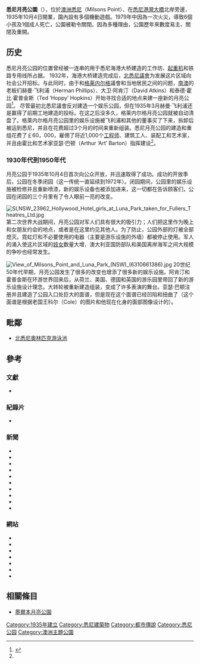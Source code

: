 {{request translation|en}}
{{Infobox amusement park
|name=悉尼月亮公園<br />Luna Park Sydney
|image=[[File:03.01.2009-luna_entrance2.jpg|300px]]
|caption=月亮公園正門
|location=[[澳洲|澳洲]][[悉尼|悉尼]]
|location2=[[新南威爾士州|新南威爾士州]]
|location3={{link-en|米爾遜角|Milsons Point, New South Wales}}
|owner=
|general_manager=
|opening_date=1935年10月4日
|closing_date=
|previous_names=Sydney's Luna Park、Luna Park Milsons Point、Harbourside Amusement Park
|season=全年
|area=
|rides=14
|coasters=1
|slogan="Just For Fun!"
|homepage=http://www.lunaparksydney.com/
|coordinates={{coord|33|50|53.60|S|151|12|35.90|E|type:landmark_region:AU-NSW|display=title,inline}}
}}
'''悉尼月亮公園'''（{{lang-en|Luna Park Sydney}}），位於[[澳洲|澳洲]][[悉尼|悉尼]]{{link-en|米爾遜角|Milsons Point, New South Wales}}（Milsons Point）、在[[悉尼港灣大橋|悉尼港灣大橋]]北岸旁邊，1935年10月4日開業，園內設有多個機動遊戲。1979年中因為一次火災，導致6個小孩及1個成人死亡，公園被勒令關閉。因為多種理由，公園歷年來數度易主、關閉及重開。

== 历史 ==
悉尼月亮公园的位置曾经被一连串的用于悉尼海港大桥建造的工作坊、[[起重机|起重机]]和铁路专用线所占据。 1932年，海港大桥建造完成后，[[北悉尼議會|北悉尼議會]]为发展这片区域向社会公开招标。与此同时，由于和[[格萊內爾格_(南澳大利亞州)|格莱内尔格]]議會和当地居民之间的问题，[[南澳洲|南澳]]{{link-en|格莱内尔格月亮公园|Luna Park Glenelg}}的老板们赫曼·飞利浦（Herman Phillips）、大卫·阿肯汀（David Atkins）和泰德·霍比·霍普金斯（Ted ‘Hoppy’ Hopkins）开始寻找合适的地点来建一座新的月亮公园<ref name=a>{{cite book |last=Marshall |first=Sam |year=2005 |title=Luna Park - Just for fun |edition=2nd |publisher=Luna Park Sydney Pty Ltd |location=Sydney, Australia |isbn=0-646-44807-2}}</ref>。
尽管最初北悉尼議會反对建造一个娱乐公园，但在1935年3月赫曼·飞利浦还是赢得了前期工地建造的投标。在这之后没多久，格莱内尔格月亮公园就被自动清盘了。格莱内尔格月亮公园里的娱乐设施被飞利浦和其他的董事买了下来，拆卸后被运到悉尼，并且在{{link-en|米爾遜角|Milsons Point, New South Wales}}花费超过3个月的时间来重新组装。悉尼月亮公园的建造和重组花费了￡60，000，雇佣了将近1,000个[[工程师|工程师]]、建筑工人、装配工和艺术家，并且由霍比和艺术家亚瑟·巴顿（Arthur ‘Art’ Barton）指挥建设<ref name=a/>。

=== 1930年代到1950年代 ===
月亮公园于1935年10月4日首次向公众开放，并迅速取得了成功。成功的开放季后，公园在冬季闭园（这一传统一直延续到1972年）。闭园期间，公园里的娱乐设施被检修并且重新喷漆，新的娱乐设备也被添加进来，这一切都在告诉顾客们，公园在闭园的三个月里有了令人眼前一亮的改变。

[[File:SLNSW_23962_Hollywood_Hotel_girls_at_Luna_Park_taken_for_Fullers_Theatres_Ltd.jpg|thumb]]
第二次世界大战期间，月亮公园对军人们具有很大的吸引力；人们把这里作为晚上和女朋友约会的地点，或者是在这里约见其他人。为了防止{{link-en|日本偷袭悉尼|Attack on Sydney Harbour}}，公园外部的灯被全部熄灭。霓虹灯和不必要使用的电器（主要是游乐设施的外墙）都被停止使用。军人的涌入使这片区域的[[妓女|妓女]]数量大增，澳大利亚国防部队和美国离岸海军之间大规模的争吵也经常发生。
 
[[File:View_of_Milsons_Point_and_Luna_Park_(NSW)_(6310661386).jpg|thumb]]
20世纪50年代早期，月亮公园发生了很多的改变也增添了很多新的娱乐设施。阿肯汀和霍普金斯在环游世界回来后，从荷兰、美国、德国和英国的游乐园里带回了新的游乐设施设计理念。大转轮被重新建造组装，变成了许多表演的舞台。亚瑟·巴顿注册并且建造了公园入口处巨大的面谱，但是现在这个面谱已经凹陷和扭曲了（这个面谱是根据老国王科尔（Cole）的图片和他现在化身的面部图像设计的）。

== 毗鄰 ==
* [[北悉尼奧林匹克游泳池|北悉尼奧林匹克游泳池]]

== 參考 ==
{{reflist}}

=== 文獻 ===
*{{cite book |last=Marshall |first=Sam |year=2005 |title=Luna Park - Just for fun |edition=2nd |publisher=Luna Park Sydney Pty Ltd |location=Sydney, Australia |isbn=0-646-44807-2}}

=== 紀錄片 ===
*{{Cite video |people=Gregory J. Read (director) |date=1996 |title=''Spirits of the Carnival - The Quest for Fun'' |url=http://www.imdb.com/title/tt0305463/ |medium=Documentary, Videotape |publisher=Paper Bark Films (production), Total Film & Television (distribution) |location=Sydney |access-date=2015-09-22 |archive-date=2017-02-09 |archive-url=https://web.archive.org/web/20170209105755/http://www.imdb.com/title/tt0305463/ |dead-url=no }}

=== 新聞 ===
*{{cite news |author=[[Australian_Associated_Press|Australian Associated Press]] |title=Man dies under mower in dam |url=http://www.smh.com.au/news/national/man-dies-under-mower-in-dam/2007/01/03/1167777123564.html?from=rss |work=The Sydney Morning Herald (smh.com.au) |date=3 January 2007 |accessdate=29 November 2009 |archive-date=2015-09-24 |archive-url=https://web.archive.org/web/20150924202046/http://www.smh.com.au/news/national/man-dies-under-mower-in-dam/2007/01/03/1167777123564.html?from=rss |dead-url=no }}
*{{cite news |author=[[Australian_Associated_Press|Australian Associated Press]] |title=Two guilty in Luna Park contempt case |url=http://www.smh.com.au/news/National/Two-guilty-in-Luna-Park-contempt-case/2007/08/17/1186857758200.html |work=The Sydney Morning Herald (smh.com.au) |publisher= |date=17 August 2007 |accessdate=21 November 2009 |archive-date=2016-01-01 |archive-url=https://web.archive.org/web/20160101152937/http://www.smh.com.au/news/National/Two-guilty-in-Luna-Park-contempt-case/2007/08/17/1186857758200.html |dead-url=no }}
*{{cite news |author=[[Australian_Associated_Press|Australian Associated Press]] |title=Developer sells Luna Park lease for $7m |url=http://news.smh.com.au/national/developer-sells-luna-park-lease-for-7m-20071016-14ii.html |newspaper=The Sydney Morning Herald |date=16 October 2007 |accessdate=21 November 2009 |archive-date=2013-12-30 |archive-url=https://web.archive.org/web/20131230233824/http://news.smh.com.au/national/developer-sells-luna-park-lease-for-7m-20071016-14ii.html |dead-url=no }}
*{{cite news |url=http://www.smh.com.au/news/national/locals-lose-battle-against-luna-park/2009/02/06/1233423495124.html |title=Locals lose battle against Luna Park |author=Australian Associated Press |date=6 February 2009 |work=The Sydney Morning Herald (smh.com.au) |accessdate=21 November 2009 |archive-date=2015-09-24 |archive-url=https://web.archive.org/web/20150924202037/http://www.smh.com.au/news/national/locals-lose-battle-against-luna-park/2009/02/06/1233423495124.html |dead-url=no }}
*{{cite news |author= |title=$1 deal: Luna Park developer could make millions |url=http://www.abc.net.au/news/stories/2007/10/16/2060844.htm?section=business |work=ABC News Online |publisher= |date=16 October 2007 |accessdate=21 November 2009 |archive-date=2009-02-11 |archive-url=https://web.archive.org/web/20090211165431/http://www.abc.net.au/news/stories/2007/10/16/2060844.htm?section=business |dead-url=no }}
*{{cite news |url=http://www.dailytelegraph.com.au/newslocal/north-shore/up-up-and-hooray-luna-park-launches-first-new-ride-in-ten-years-and-it-soars-a-hairraising-50m-into-the-sky/story-fngr8h9d-1226802356421 |title=Up, up and hooray! Luna Park launches first new ride in ten years - and it soars a hair-raising 50m into the sky |last=Crawford |first=Kate |date=15 January 2014 |work=Mosman Daily |accessdate=16 January 2014 |archive-date=2014-06-20 |archive-url=https://web.archive.org/web/20140620221711/http://www.dailytelegraph.com.au/newslocal/north-shore/up-up-and-hooray-luna-park-launches-first-new-ride-in-ten-years-and-it-soars-a-hairraising-50m-into-the-sky/story-fngr8h9d-1226802356421 |dead-url=no }}
*{{cite web |url=http://www.channel4.com/film/reviews/film.jsp?id=158873 |title=Candy Movie Review (2006) |accessdate=21 November 2009 |last=Dawson |first=Tom |date=July 2008 |publisher=[[Channel_4|Channel 4]] |archive-date=2015-05-01 |archive-url=https://web.archive.org/web/20150501190143/http://www.channel4.com/film/reviews/film.jsp?id=158873 |dead-url=no }}
*{{cite news |first=Leonie |last=Lamont |title=Neighbours suing Luna Park for $20 m |url=http://www.smh.com.au/news/national/neighbours-suing-luna-park-for-20 m/2007/06/10/1181414141855.html |work=The Sydney Morning Herald (smh.com.au) |date=11 June 2007 |accessdate=21 November 2009 }}{{Dead link|date=2019年10月 |bot=InternetArchiveBot |fix-attempted=yes }}
*{{cite news |url=http://www.smh.com.au/news/National/The-silhouette-man-of-Luna-Park-cuts-a-fine-figure/2005/01/04/1104832111464.html |title=The silhouette man of Luna Park cuts a fine figure |last=Meacham |first=Steve |date=2005-01-05 |work=Sydney Morning Herald |accessdate=21 November 2009 |archive-date=2015-09-24 |archive-url=https://web.archive.org/web/20150924194243/http://www.smh.com.au/news/National/The-silhouette-man-of-Luna-Park-cuts-a-fine-figure/2005/01/04/1104832111464.html |dead-url=no }}
*{{cite news |url=http://www.smh.com.au/environment/energy-smart/saving-face-as-an-energyefficient-makeover-lights-up-luna-park-20110906-1jvzj.html |title=Saving face as energy-efficient makeover lights up Luna Park |last1=Smith |first1=Alexandra |last2=Cubby |first2=Ben |date=7 September 2011 |work=The Sydney Morning Herald |accessdate=31 December 2011 |archive-date=2015-09-24 |archive-url=https://web.archive.org/web/20150924164839/http://www.smh.com.au/environment/energy-smart/saving-face-as-an-energyefficient-makeover-lights-up-luna-park-20110906-1jvzj.html |dead-url=no }}

=== 網站 ===
*{{cite web |url=http://www.ride-extravaganza.com/rides/ranger/ |title=Ranger |accessdate=21 November 2009 |last=Burton |first=David |work=David Burton's Amusement Ride Extravaganza |archive-date=2009-04-14 |archive-url=https://web.archive.org/web/20090414025919/http://www.ride-extravaganza.com/rides/ranger/ |dead-url=no }}
*{{cite web |url=http://www.ride-extravaganza.com/rides/troika/ |title=Troika |accessdate=21 November 2009 |last=Burton |first=David |work=David Burton's Amusement Ride Extravaganza |archive-date=2009-04-14 |archive-url=https://web.archive.org/web/20090414025945/http://www.ride-extravaganza.com/rides/troika/ |dead-url=no }}
*{{cite web |url=http://www.imdb.com/title/tt0305463/ |title=Spirits of the Carnival (1996) |author=IMDB.com |accessdate=21 November 2009 |work=[[Internet_Movie_Database|Internet Movie Database]] |archive-date=2017-02-09 |archive-url=https://web.archive.org/web/20170209105755/http://www.imdb.com/title/tt0305463/ |dead-url=no }}
*{{cite web |url=http://www.bigtopsydney.com/past.html |title=Past shows and events |work=Big Top Sydney |publisher=Luna Park Sydney |accessdate=23 December 2013 |deadurl=yes |archiveurl=https://web.archive.org/web/20131223075122/http://www.bigtopsydney.com/past.html |archivedate=2013年12月23日 }}
*{{cite web |url=http://www.lunaparksydney.com/rides |title=Rides |publisher=Luna Park Sydney |accessdate=29 December 2013 |archive-date=2020-12-03 |archive-url=https://web.archive.org/web/20201203014307/https://www.lunaparksydney.com/rides |dead-url=no }}
*{{cite web |url=http://www.lunaparksydney.com/rides/tango-train |title=Tango Train |publisher=Luna Park Sydney |accessdate=11 December 2012 |archive-date=2019-06-30 |archive-url=https://web.archive.org/web/20190630071622/https://lunaparksydney.com/rides/tango-train |dead-url=no }}
*{{cite web |url=http://www.sydney.com/destinations/sydney/sydney-north/surrounds/attractions/luna-park-sydney |title=Luna Park Sydney |publisher=Sydney.com |accessdate=11 December 2012 |archive-url=https://web.archive.org/web/20150716194602/http://www.sydney.com/destinations/sydney/sydney-north/surrounds/attractions/luna-park-sydney |archive-date=2015-07-16 |dead-url=yes }}

== 相關條目 ==
* [[墨爾本月亮公園|墨爾本月亮公園]]
{{悉尼地標|state=autocollapse}}
{{澳大利亞主題公園}}

[[Category:1935年建立|Category:1935年建立]]
[[Category:悉尼建築物|Category:悉尼建築物]]
[[Category:都市傳說|Category:都市傳說]]
[[Category:悉尼公园|Category:悉尼公园]]
[[Category:澳洲主題公園|Category:澳洲主題公園]]
